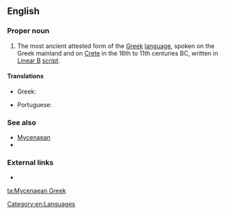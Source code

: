 ==English==
{{wikipedia}}

===Proper noun===
{{en-proper noun}}

# The most ancient attested form of the [[Greek]] [[language]], spoken on the Greek mainland and on [[Crete]] in the 16th to 11th centuries BC, written in [[Linear B]] [[script]].

====Translations====
{{trans-top|ancient Greek language}}
* Greek: {{t+|el|μυκηναϊκή διάλεκτος|f|sc=Grek}}
{{trans-mid}}
* Portuguese: {{t|pt|micênico|m}}
{{trans-bottom}}

===See also===
* [[Mycenaean]]
* {{langcat|gmy}}

===External links===
* {{ISO 639|3code=gmy}}

[[Category:en:Languages]]

[[ta:Mycenaean Greek]]